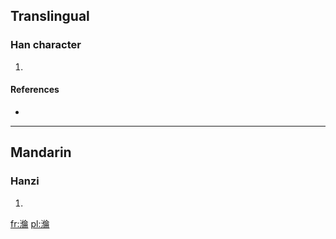 ==Translingual==

===Han character===
{{Han char|rn=85|rad=水|as=10|sn=13|four=3812<sub>7</sub>|canj=水人人月 (EOOB)}}

# {{defn|Han|sort=水10}}

====References====
* {{Han ref|kx=0640.100|dkj=17955|dj=1047.060|hdz=31700.040|uh=6EA3|ud=28323|bh=DE6A|bd=56938}}

----

==Mandarin==

===Hanzi===
{{cmn-hanzi|pin=[[lún]] ([[lun2]])|wg=lun<sup>2</sup>}}

# {{defn|lang=cmn|sort=水10}}

[[fr:溣]]
[[pl:溣]]